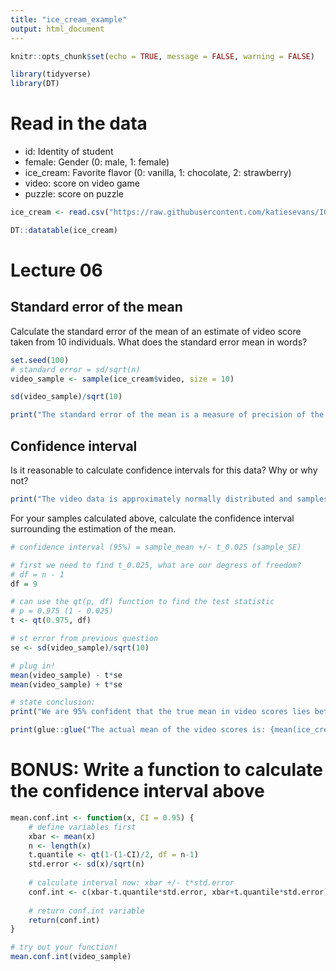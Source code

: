 ```yaml
---
title: "ice_cream_example"
output: html_document
---
```



```r
knitr::opts_chunk$set(echo = TRUE, message = FALSE, warning = FALSE)

library(tidyverse)
library(DT)
```

# Read in the data

* id: Identity of student
* female: Gender (0: male, 1: female)
* ice_cream: Favorite flavor (0: vanilla, 1: chocolate, 2: strawberry)
* video: score on video game
* puzzle: score on puzzle

```r

ice_cream <- read.csv("https://raw.githubusercontent.com/katiesevans/IGP_biostatistics/main/data/ice_cream.csv")

DT::datatable(ice_cream)

```

# Lecture 06

## Standard error of the mean

Calculate the standard error of the mean of an estimate of video score taken from 10 individuals. What does the standard error mean in words?

```r
set.seed(100)
# standard error = sd/sqrt(n)
video_sample <- sample(ice_cream$video, size = 10)

sd(video_sample)/sqrt(10)

print("The standard error of the mean is a measure of precision of the mean estimate from the sample.")

```

## Confidence interval

Is it reasonable to calculate confidence intervals for this data? Why or why not?

```r

print("The video data is approximately normally distributed and samples are random, independent, and taken from a much larger population. Therefore yes, it is appropriate to calculate the confidence interval.")

```

For your samples calculated above, calculate the confidence interval surrounding the estimation of the mean.

```r

# confidence interval (95%) = sample_mean +/- t_0.025 (sample_SE)

# first we need to find t_0.025, what are our degress of freedom?
# df = n - 1
df = 9

# can use the qt(p, df) function to find the test statistic
# p = 0.975 (1 - 0.025)
t <- qt(0.975, df)

# st error from previous question
se <- sd(video_sample)/sqrt(10)

# plug in!
mean(video_sample) - t*se
mean(video_sample) + t*se

# state conclusion:
print("We are 95% confident that the true mean in video scores lies between 45.78 and 62.61")

print(glue::glue("The actual mean of the video scores is: {mean(ice_cream$video)}, which is within our 95% confidence interval."))

```

# BONUS: Write a function to calculate the confidence interval above

```r

mean.conf.int <- function(x, CI = 0.95) {
    # define variables first
    xbar <- mean(x)
    n <- length(x)
    t.quantile <- qt(1-(1-CI)/2, df = n-1)
    std.error <- sd(x)/sqrt(n)
    
    # calculate interval now: xbar +/- t*std.error
    conf.int <- c(xbar-t.quantile*std.error, xbar+t.quantile*std.error)
    
    # return conf.int variable
    return(conf.int)
}

# try out your function!
mean.conf.int(video_sample)

```